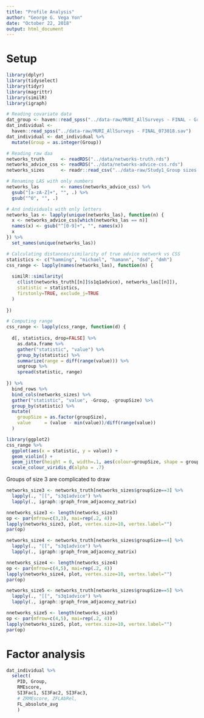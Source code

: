 ```yaml
---
title: "Profile Analysis"
author: "George G. Vega Yon"
date: "October 22, 2018"
output: html_document
---
```


# Setup

```r
library(dplyr)
library(tidyselect)
library(tidyr)
library(magrittr)
library(similR)
library(igraph)
```

```r
# Reading covariate data
dat_group <- haven::read_spss("../data-raw/MURI_AllSurveys - FINAL - Group level data_1.sav")
dat_individual <- 
  haven::read_spss("../data-raw/MURI_AllSurveys - FINAL_073018.sav")
dat_individual <- dat_individual %>%
  mutate(Group = as.integer(Group))
```

```r
# Reading raw daa
networks_truth      <- readRDS("../data/networks-truth.rds")
networks_advice_css <- readRDS("../data/networks-advice-css.rds")
networks_sizes      <- readr::read_csv("../data-raw/Study1_Group sizes.csv")

# Renaming LAS with only numbers
networks_las        <- names(networks_advice_css) %>%
  gsub("[a-zA-Z]+", "", .) %>%
  gsub("^0", "", .)

# And individuals with only letters
networks_las <- lapply(unique(networks_las), function(n) {
  x <- networks_advice_css[which(networks_las == n)]
  names(x) <- gsub("^[0-9]+", "", names(x))
  x
}) %>%
  set_names(unique(networks_las))

# Calculating distances/similarity of true advice network vs CSS
statistics <- c("hamming", "michael", "hamann", "dsd", "dmh")
css_range <- lapply(names(networks_las), function(n) {
  
  similR::similarity(
    c(list(networks_truth[[n]]$s1q1advice), networks_las[[n]]),
    statistic = statistics,
    firstonly=TRUE, exclude_j=TRUE
  )
  
})

# Computing range
css_range <- lapply(css_range, function(d) {
  
  d[, statistics, drop=FALSE] %>%
    as.data.frame %>%
    gather("statistic", "value") %>%
    group_by(statistic) %>%
    summarize(range = diff(range(value))) %>% 
    ungroup %>%
    spread(statistic, range)
  
}) %>%
  bind_rows %>%
  bind_cols(networks_sizes) %>%
  gather("statistic", "value", -Group, -groupSize) %>%
  group_by(statistic) %>%
  mutate(
    groupSize = as.factor(groupSize),
    value     = (value - min(value))/diff(range(value))
  )


```


```r
library(ggplot2)
css_range %>%
  ggplot(aes(x = statistic, y = value)) +
  geom_violin() +
  geom_jitter(height = 0, width=.1, aes(colour=groupSize, shape = groupSize), size=4) +
  scale_colour_viridis_d(alpha = .7) 
```

Groups of size 3 are complicated to draw

```r
networks_size3 <- networks_truth[networks_sizes$groupSize==3] %>%
  lapply(., "[[", "s3q1advice") %>%
  lapply(., igraph::graph_from_adjacency_matrix)

nnetworks_size3 <- length(networks_size3)
op <- par(mfrow=c(3,3), mai=rep(.2, 4))
lapply(networks_size3, plot, vertex.size=10, vertex.label="")
par(op)
```

```r
networks_size4 <- networks_truth[networks_sizes$groupSize==4] %>%
  lapply(., "[[", "s3q1advice") %>%
  lapply(., igraph::graph_from_adjacency_matrix)

nnetworks_size4 <- length(networks_size4)
op <- par(mfrow=c(4,5), mai=rep(.2, 4))
lapply(networks_size4, plot, vertex.size=10, vertex.label="")
par(op)
```


```r
networks_size5 <- networks_truth[networks_sizes$groupSize==5] %>%
  lapply(., "[[", "s3q1advice") %>%
  lapply(., igraph::graph_from_adjacency_matrix)

nnetworks_size5 <- length(networks_size5)
op <- par(mfrow=c(4,5), mai=rep(.2, 4))
lapply(networks_size5, plot, vertex.size=10, vertex.label="")
par(op)
```


# Factor analysis

```r
dat_individual %>%
  select(
    PID, Group,
    RMEscore,
    SI3Fac1, SI3Fac2, SI3Fac3,
    # ZRMEscore, ZFLAbRel,
    FL_absolute_avg
    )
```




